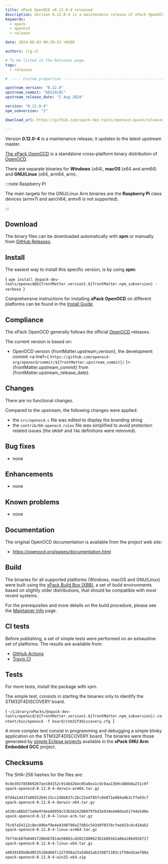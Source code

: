 ```yaml
---
title: xPack OpenOCD v0.12.0-4 released
description: Version 0.12.0-4 is a maintenance release of xPack OpenOCD.
keywords:
  - xpack
  - openocd
  - release

date: 2024-08-03 00:39:53 +0300

authors: ilg-ul

# To be listed in the Releases page.
tags:
  - releases

# ----- Custom properties -----------------------------------------------------

upstream_version: "0.12.0"
upstream_commit: "b9224c0C"
upstream_release_date: "2 Aug 2024"

version: "0.12.0-4"
npm_subversion: "1"

download_url: https://github.com/xpack-dev-tools/openocd-xpack/releases/tag/v0.12.0-4/

---
```




Version **0.12.0-4** is a maintenance release; it updates to
the latest upstream master.

<!-- truncate -->

<PageMetadata title={frontMatter.seo_title} />

[The xPack OpenOCD](https://xpack-dev-tools.github.io/openocd-xpack/)
is a standalone cross-platform binary distribution of
[OpenOCD](https://openocd.org).

There are separate binaries for **Windows** (x64),
**macOS** (x64 and arm64)
and **GNU/Linux** (x64, arm64, arm).

:::note Raspberry Pi

The main targets for the GNU/Linux Arm
binaries are the **Raspberry Pi** class devices (armv7l and aarch64;
armv6 is not supported).

:::

## Download

The binary files can be downloaded automatically with **xpm** or manually
from <a href={frontMatter.download_url}>GitHub Releases</a>.

<Prerequisites/>

## Install

The easiest way to install this specific version, is by using **xpm**:

<CodeBlock language="console"> {
`xpm install @xpack-dev-tools/openocd@${frontMatter.version}.${frontMatter.npm_subversion} -verbose
`} </CodeBlock>

Comprehensive instructions for installing **xPack OpenOCD** on different platforms
can be found in the [Install Guide](/docs/install/).

## Compliance

The xPack OpenOCD generally follows the official
[OpenOCD](https://openocd.org) releases.

The current version is based on:

- OpenOCD version {frontMatter.upstream_version}, the development commit <a href={ `https://github.com/openocd-org/openocd/commit/${frontMatter.upstream_commit}/` }>{frontMatter.upstream_commit}</a> from {frontMatter.upstream_release_date}.

## Changes

There are no functional changes.

Compared to the upstream, the following changes were applied:

- the `src/openocd.c` file was edited to display the branding string
- the `contrib/60-openocd.rules` file was simplified to avoid protection
  related issues (the `GROUP` and `TAG` definitions were removed).

## Bug fixes

- none

## Enhancements

- none

## Known problems

- none

## Documentation

The original OpenOCD documentation is available from the project web site:

- https://openocd.org/pages/documentation.html

## Build

The binaries for all supported platforms
(Windows, macOS and GNU/Linux) were built using the
[xPack Build Box (XBB)](https://xpack.github.io/xbb/), a set
of build environments based on slightly older distributions, that should be
compatible with most recent systems.

For the prerequisites and more details on the build procedure, please see the
[Maintainer Info](/docs/maintainer/) page.

## CI tests

Before publishing, a set of simple tests were performed on an exhaustive
set of platforms. The results are available from:

- [GitHub Actions](https://github.com/xpack-dev-tools/openocd-xpack/actions/)
- [Travis CI](https://app.travis-ci.com/github/xpack-dev-tools/openocd-xpack/builds/)

## Tests

For more tests, install the package with xpm.

The simple test, consists in starting the binaries
only to identify the STM32F4DISCOVERY board.

<CodeBlock language="sh"> {
`~/Library/xPacks/@xpack-dev-tools/openocd/${frontMatter.version}.${frontMatter.npm_subversion}/.content/bin/openocd -f board/stm32f4discovery.cfg
`} </CodeBlock>

A more complex test consist in programming and debugging a simple blinky
application on the STM32F4DISCOVERY board. The binaries were
those generated by
[simple Eclipse projects](https://github.com/xpack-dev-tools/arm-none-eabi-gcc-xpack/tree/xpack/tests/eclipse)
available in the **xPack GNU Arm Embedded GCC** project.

## Checksums

The SHA-256 hashes for the files are:

```txt
9cde393785869267ae10d152c914bd2b4c05a8ea1cdc9aa13b9c48bb8a231c0f
xpack-openocd-0.12.0-4-darwin-arm64.tar.gz

07d4a1443fa06552b9c15cc2d6b837c2bc22e4f85fc8e071e884a0b3cffe03c7
xpack-openocd-0.12.0-4-darwin-x64.tar.gz

a530ca8bb571e0e97dee8d959c53b5824206079fbd3e934e440daa51744a540e
xpack-openocd-0.12.0-4-linux-arm.tar.gz

75c6fa54112c8ec896ef9e4e83d0790a27d01c543d8f0378cfeeb53cdc418ab2
xpack-openocd-0.12.0-4-linux-arm64.tar.gz

7bf7dcb87b0401f286d67814e56001cd202108062361b89162a86a1864918717
xpack-openocd-0.12.0-4-linux-x64.tar.gz

a9839185b0bd85351bbd66fc227458a23a5d642ab329871103c1f50ed2aef88a
xpack-openocd-0.12.0-4-win32-x64.zip

```

<DeprecationNotices/>

<DownloadAnalytics version={frontMatter.version}/>
